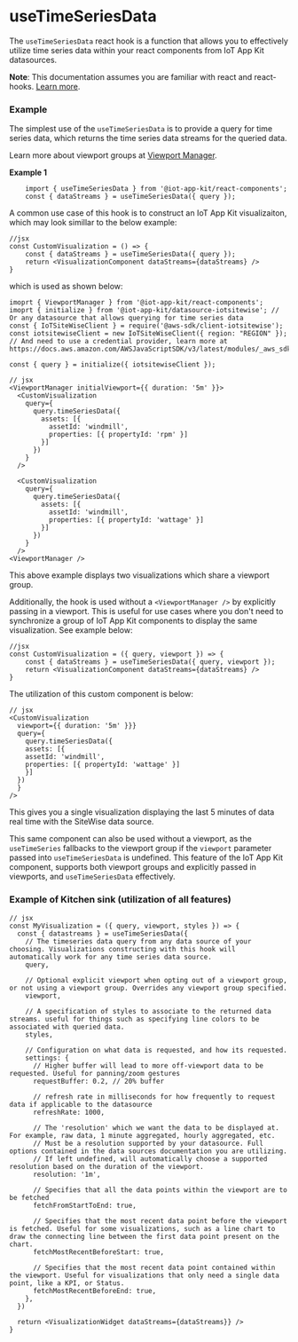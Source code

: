 
<Meta title="React hooks/useTimeSeriesData" />

# useTimeSeriesData

The `useTimeSeriesData` react hook is a function that allows you to effectively utilize time series data 
within your react components from IoT App Kit datasources.

**Note**: This documentation assumes you are familiar with react and react-hooks. [Learn more](https://reactjs.org/docs/hooks-intro.html).

### Example

The simplest use of the `useTimeSeriesData` is to provide a query for time series data, which returns the time series data streams
for the queried data.

Learn more about viewport groups at [Viewport Manager](https://github.com/awslabs/iot-app-kit/tree/main/docs/ViewportManager.md).

**Example 1**
```
    import { useTimeSeriesData } from '@iot-app-kit/react-components';
    const { dataStreams } = useTimeSeriesData({ query });
```

A common use case of this hook is to construct an IoT App Kit visualizaiton, which may look simillar to the below example:
```
//jsx
const CustomVisualization = () => {
    const { dataStreams } = useTimeSeriesData({ query });
    return <VisualizationComponent dataStreams={dataStreams} />
}
```

which is used as shown below:

```
imoprt { ViewportManager } from '@iot-app-kit/react-components';
imoprt { initialize } from '@iot-app-kit/datasource-iotsitewise'; // Or any datasource that allows querying for time series data
const { IoTSiteWiseClient } = require('@aws-sdk/client-iotsitewise');
const iotsitewiseClient = new IoTSiteWiseClient({ region: "REGION" }); // And need to use a credential provider, learn more at https://docs.aws.amazon.com/AWSJavaScriptSDK/v3/latest/modules/_aws_sdk_credential_providers.html

const { query } = initialize({ iotsitewiseClient });

// jsx
<ViewportManager initialViewport={{ duration: '5m' }}>
  <CustomVisualization
    query={
      query.timeSeriesData({
        assets: [{
          assetId: 'windmill',
          properties: [{ propertyId: 'rpm' }]
        }]
      })
    }
  />

  <CustomVisualization
    query={
      query.timeSeriesData({
        assets: [{
          assetId: 'windmill',
          properties: [{ propertyId: 'wattage' }]
        }]
      })
    }
  />
<ViewportManager />
```

This above example displays two visualizations which share a viewport group.


Additionally, the hook is used without a `<ViewportManager />` by explicitly passing in a viewport. This is useful for use cases where
you don't need to synchronize a group of IoT App Kit components to display the same visualization. See example below:
```
//jsx
const CustomVisualization = ({ query, viewport }) => {
    const { dataStreams } = useTimeSeriesData({ query, viewport });
    return <VisualizationComponent dataStreams={dataStreams} />
}
```

The utilization of this custom component is below:

```
// jsx
<CustomVisualization
  viewport={{ duration: '5m' }}}
  query={
    query.timeSeriesData({
    assets: [{
    assetId: 'windmill',
    properties: [{ propertyId: 'wattage' }]
    }]
  })
  }
/>
```

This gives you a single visualization displaying the last 5 minutes of data real time with the SiteWise data source.

This same component can also be used without a viewport, as the `useTimeSeries` fallbacks to the viewport group if the `viewport` parameter 
passed into `useTimeSeriesData` is undefined. 
This feature of the IoT App Kit component, supports both viewport groups and explicitly passed in viewports, and `useTimeSeriesData` effectively.


### Example of Kitchen sink (utilization of all features)

```
// jsx
const MyVisualization = ({ query, viewport, styles }) => {
  const { datastreams } = useTimeSeriesData({
    // The timeseries data query from any data source of your choosing. Visualizations constructing with this hook will automatically work for any time series data source.
    query,

    // Optional explicit viewport when opting out of a viewport group, or not using a viewport group. Overrides any viewport group specified.
    viewport,

    // A specification of styles to associate to the returned data streams. useful for things such as specifying line colors to be associated with queried data.
    styles,

    // Configuration on what data is requested, and how its requested.
    settings: {
      // Higher buffer will lead to more off-viewport data to be requested. Useful for panning/zoom gestures
      requestBuffer: 0.2, // 20% buffer

      // refresh rate in milliseconds for how frequently to request data if applicable to the datasource
      refreshRate: 1000,

      // The 'resolution' which we want the data to be displayed at. For example, raw data, 1 minute aggregated, hourly aggregated, etc.
      // Must be a resolution supported by your datasource. Full options contained in the data sources documentation you are utilizing.
      // If left undefined, will automatically choose a supported resolution based on the duration of the viewport.
      resolution: '1m',

      // Specifies that all the data points within the viewport are to be fetched
      fetchFromStartToEnd: true,

      // Specifies that the most recent data point before the viewport is fetched. Useful for some visualizations, such as a line chart to draw the connecting line between the first data point present on the chart.
      fetchMostRecentBeforeStart: true,

      // Specifies that the most recent data point contained within the viewport. Useful for visualizations that only need a single data point, like a KPI, or Status.
      fetchMostRecentBeforeEnd: true,
    },
  })

  return <VisualizationWidget dataStreams={dataStreams}} />
}
```
